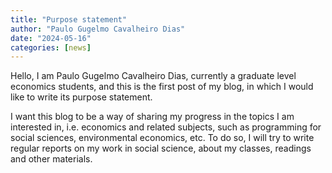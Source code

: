 ```yaml
---
title: "Purpose statement"
author: "Paulo Gugelmo Cavalheiro Dias"
date: "2024-05-16"
categories: [news]
---
```



Hello, I am Paulo Gugelmo Cavalheiro Dias, currently a graduate level economics students, and this is the first post of my blog, in which I would like to write its purpose statement.
 
I want this blog to be a way of sharing my progress in the topics I am interested in, i.e. economics and related subjects, such as programming for social sciences, environmental economics, etc.
To do so, I will try to write regular reports on my work in social science, about my classes, readings and other materials.
